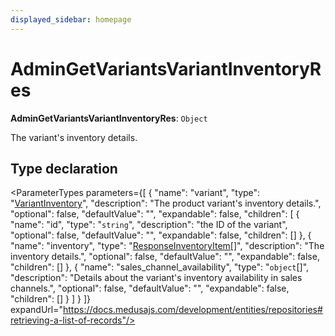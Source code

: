 ```yaml
---
displayed_sidebar: homepage
---
```



# AdminGetVariantsVariantInventoryRes

 **AdminGetVariantsVariantInventoryRes**: `Object`

The variant's inventory details.

## Type declaration

<ParameterTypes parameters={[
  {
    "name": "variant",
    "type": "[VariantInventory](medusa.VariantInventory.mdx)",
    "description": "The product variant's inventory details.",
    "optional": false,
    "defaultValue": "",
    "expandable": false,
    "children": [
      {
        "name": "id",
        "type": "`string`",
        "description": "the ID of the variant",
        "optional": false,
        "defaultValue": "",
        "expandable": false,
        "children": []
      },
      {
        "name": "inventory",
        "type": "[ResponseInventoryItem](medusa.ResponseInventoryItem.mdx)[]",
        "description": "The inventory details.",
        "optional": false,
        "defaultValue": "",
        "expandable": false,
        "children": []
      },
      {
        "name": "sales_channel_availability",
        "type": "`object`[]",
        "description": "Details about the variant's inventory availability in sales channels.",
        "optional": false,
        "defaultValue": "",
        "expandable": false,
        "children": []
      }
    ]
  }
]} expandUrl="https://docs.medusajs.com/development/entities/repositories#retrieving-a-list-of-records"/>
